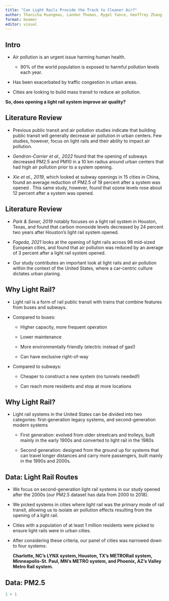 ```yaml
---
title: "Can Light Rails Provide the Track to Cleaner Air?"
author: Thanicha Ruangmas, Landon Thomas, Rygel Yance, Geoffrey Zhang
format: beamer
editor: visual
---
```


## Intro

-   Air pollution is an urgent issue harming human health.

    -   90% of the world population is exposed to harmful pollution levels each year.

-   Has been exacerbated by traffic congestion in urban areas.

-   Cities are looking to build mass transit to reduce air pollution.

**So, does opening a light rail system improve air quality?**

## Literature Review {.smaller}

-   Previous public transit and air pollution studies indicate that building public transit will generally decrease air pollution in urban centers. Few studies, however, focus on light rails and their ability to impact air pollution.

-   *Gendron-Carrier et al., 2022* found that the opening of subways decreased PM2.5 and PM10 in a 10 km radius around urban centers that had high air pollution prior to a system opening.

-   *Xie et al., 2019*, which looked at subway openings in 15 cities in China, found an average reduction of PM2.5 of 19 percent after a system was opened . This same study, however, found that ozone levels rose about 12 percent after a system was opened.

## Literature Review {.smaller}

-   *Park & Sener, 2019* notably focuses on a light rail system in Houston, Texas, and found that carbon monoxide levels decreased by 24 percent two years after Houston's light rail system opened.

-   *Fageda, 2021* looks at the opening of light rails across 98 mid-sized European cities, and found that air pollution was reduced by an average of 3 percent after a light rail system opened.

-   Our study contributes an important look at light rails and air pollution within the context of the United States, where a car-centric culture dictates urban planing.

## Why Light Rail? {.smaller}

-   Light rail is a form of rail public transit with trains that combine features from buses and subways.

-   Compared to buses:

    -   Higher capacity, more frequent operation

    -   Lower maintenance

    -   More environmentally friendly (electric instead of gas!)

    -   Can have exclusive right-of-way

-   Compared to subways:

    -   Cheaper to construct a new system (no tunnels needed!)

    -   Can reach more residents and stop at more locations

## Why Light Rail? {.smaller}

-   Light rail systems in the United States can be divided into two categories: first-generation legacy systems, and second-generation modern systems

    -   First generation: evolved from older streetcars and trolleys, built mainly in the early 1900s and converted to light rail in the 1980s

    -   Second generation: designed from the ground up for systems that can travel longer distances and carry more passengers, built mainly in the 1990s and 2000s.

## Data: Light Rail Routes {.smaller}

-   We focus on second-generation light rail systems in our study opened after the 2000s (our PM2.5 dataset has data from 2000 to 2018).

-   We picked systems in cities where light rail was the primary mode of rail transit, allowing us to isolate air pollution effects resulting from the opening of a light rail.

-   Cities with a population of at least 1 million residents were picked to ensure light rails were in urban cities.

-   After considering these criteria, our panel of cities was narrowed down to four systems:

    **Charlotte, NC's LYNX system, Houston, TX's METRORail system, Minneapolis-St. Paul, MN's METRO system, and Phoenix, AZ's Valley Metro Rail system.**

## Data: PM2.5 {.smaller}

```r
1 + 1
```
